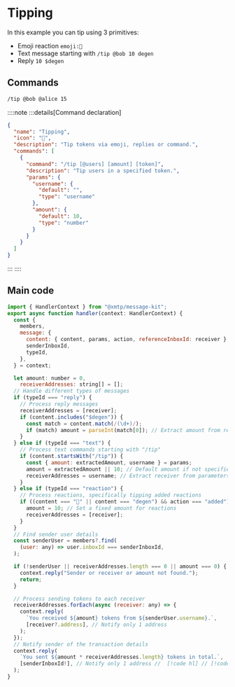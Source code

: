 # Tipping

In this example you can tip using 3 primitives:

- Emoji reaction `emoji:🎩`
- Text message starting with `/tip @bob 10 degen`
- Reply `10 $degen`

## Commands

```bash [cmd]
/tip @bob @alice 15
```

::::note
:::details[Command declaration]

```json
{
  "name": "Tipping",
  "icon": "🎩",
  "description": "Tip tokens via emoji, replies or command.",
  "commands": [
    {
      "command": "/tip [@users] [amount] [token]",
      "description": "Tip users in a specified token.",
      "params": {
        "username": {
          "default": "",
          "type": "username"
        },
        "amount": {
          "default": 10,
          "type": "number"
        }
      }
    }
  ]
}
```

:::
::::

## Main code

```jsx [src/handler/tipping.ts]
import { HandlerContext } from "@xmtp/message-kit";
export async function handler(context: HandlerContext) {
  const {
    members,
    message: {
      content: { content, params, action, referenceInboxId: receiver },
      senderInboxId,
      typeId,
    },
  } = context;

  let amount: number = 0,
    receiverAddresses: string[] = [];
  // Handle different types of messages
  if (typeId === "reply") {
    // Process reply messages
    receiverAddresses = [receiver];
    if (content.includes("$degen")) {
      const match = content.match(/(\d+)/);
      if (match) amount = parseInt(match[0]); // Extract amount from reply
    }
  } else if (typeId === "text") {
    // Process text commands starting with "/tip"
    if (content.startsWith("/tip")) {
      const { amount: extractedAmount, username } = params;
      amount = extractedAmount || 10; // Default amount if not specified
      receiverAddresses = username; // Extract receiver from parameters
    }
  } else if (typeId === "reaction") {
    // Process reactions, specifically tipping added reactions
    if ((content === "🎩" || content === "degen") && action === "added") {
      amount = 10; // Set a fixed amount for reactions
      receiverAddresses = [receiver];
    }
  }
  // Find sender user details
  const senderUser = members?.find(
    (user: any) => user.inboxId === senderInboxId,
  );

  if (!senderUser || receiverAddresses.length === 0 || amount === 0) {
    context.reply("Sender or receiver or amount not found.");
    return;
  }

  // Process sending tokens to each receiver
  receiverAddresses.forEach(async (receiver: any) => {
    context.reply(
      `You received ${amount} tokens from ${senderUser.username}.`,
      [receiver?.address], // Notify only 1 address
    );
  });
  // Notify sender of the transaction details
  context.reply(
    `You sent ${amount * receiverAddresses.length} tokens in total.`,
    [senderInboxId!], // Notify only 1 address //  [!code hl] // [!code focus]
  );
}
```
